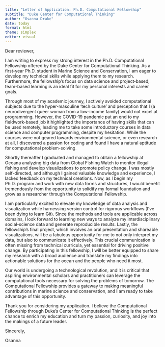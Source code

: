 ```yaml
---
title: "Letter of Application: Ph.D. Computational Fellowship"
subtitle: "Duke Center for Computational Thinking"
author: "Osanna Drake"
date: today
format: html
theme: simplex
editor: visual
---
```


Dear reviewer,

I am writing to express my strong interest in the Ph.D. Computational Fellowship offered by the Duke Center for Computational Thinking. As a first-year Ph.D. student in Marine Science and Conservation, I am eager to develop my technical skills while applying them to my research. Furthermore, the fellowship's focus on data science and project-based, team-based learning is an ideal fit for my personal interests and career goals.

Through most of my academic journey, I actively avoided computational subjects due to the hyper-masculine 'tech culture' and perception that I (a neurodivergent queer woman from a low-income family) would not excel at programming. However, the COVID-19 pandemic put an end to my fieldwork-based job it highlighted the importance of having skills that can be used remotely, leading me to take some introductory courses in data science and computer programming, despite my hesitation. While the courses were not geared towards environmental science, or even research at all, I discovered a passion for coding and found I have a natural aptitude for computational problem-solving.

Shortly thereafter I graduated and managed to obtain a fellowship at Oceana analyzing big data from Global Fishing Watch to monitor illegal fishing and develop visualizations to promote policy change. I was mostly self-directed, and although I gained valuable knowledge and experience, I lacked feedback on my technical creations. Now, as I begin my Ph.D. program and work with new data forms and structures, I would benefit tremendously from the opportunity to solidify my formal foundation and grow as a researcher through the Computational Fellowship.

I am particularly excited to elevate my knowledge of data analysis and visualization while harnessing version control for rigorous workflows (I've been dying to learn Git). Since the methods and tools are applicable across domains, I look forward to learning new ways to analyze my interdisciplinary social-science data and generate reproducible results. Lastly, the fellowship's final project, which involves an oral presentation and shareable visualizations, will be a fabulous opportunity for me to not only interpret my data, but also to communicate it effectively. This crucial communication is often missing from technical curricula, yet essential for driving positive change. By participating in this fellowship, I will be better equipped to share my research with a broad audience and translate my findings into actionable solutions for the ocean and the people who need it most.

Our world is undergoing a technological revolution, and it is critical that aspiring environmental scholars and practitioners can leverage the computational tools necessary for solving the problems of tomorrow. The Computational Fellowship provides a gateway to making meaningful contributions in marine science and conservation, and I am ready to take advantage of this opportunity.

Thank you for considering my application. I believe the Computational Fellowship through Duke's Center for Computational Thinking is the perfect chance to enrich my education and turn my passion, curiosity, and joy into the makings of a future leader.

Sincerely,

Osanna
